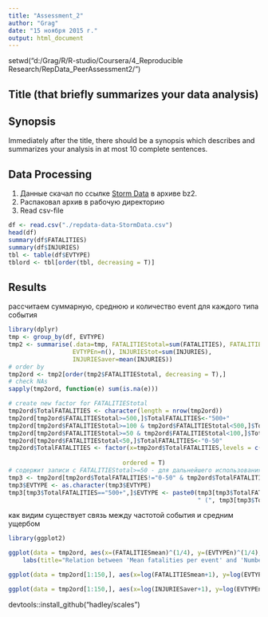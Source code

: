 ```yaml
---
title: "Assessment_2"
author: "Grag"
date: "15 ноября 2015 г."
output: html_document
---
```


setwd("d:/Grag/R/R-studio/Coursera/4_Reproducible Research/RepData_PeerAssessment2/")

## Title (that briefly summarizes your data analysis)

## Synopsis 
Immediately after the title, there should be a synopsis which describes and summarizes your analysis in at most 10 complete sentences.

## Data Processing
1. Данные скачал по ссылке [Storm Data](https://d396qusza40orc.cloudfront.net/repdata%2Fdata%2FStormData.csv.bz2) в 
архиве bz2.
2. Распаковал архив в рабочую директорию 
3. Read csv-file
```r
df <- read.csv("./repdata-data-StormData.csv")
head(df)
summary(df$FATALITIES)
summary(df$INJURIES)
tbl <- table(df$EVTYPE)
tblord <- tbl[order(tbl, decreasing = T)]
```


## Results
рассчитаем суммарную, среднюю  и количество event для каждого типа события
```r
library(dplyr)
tmp <- group_by(df, EVTYPE)
tmp2 <- summarise(.data=tmp, FATALITIEStotal=sum(FATALITIES), FATALITIESmean=mean(FATALITIES),
                  EVTYPEn=n(), INJURIEStot=sum(INJURIES), 
                  INJURIESaver=mean(INJURIES))
# order by 
tmp2ord <- tmp2[order(tmp2$FATALITIEStotal, decreasing = T),]
# check NAs
sapply(tmp2ord, function(e) sum(is.na(e)))

# create new factor for FATALITIEStotal
tmp2ord$TotalFATALITIES <- character(length = nrow(tmp2ord))
tmp2ord[tmp2ord$FATALITIEStotal>=500,]$TotalFATALITIES<-"500+" 
tmp2ord[tmp2ord$FATALITIEStotal>=100 & tmp2ord$FATALITIEStotal<500,]$TotalFATALITIES<-"100-500" 
tmp2ord[tmp2ord$FATALITIEStotal>=50 & tmp2ord$FATALITIEStotal<100,]$TotalFATALITIES<-"50-100" 
tmp2ord[tmp2ord$FATALITIEStotal<50,]$TotalFATALITIES<-"0-50" 
tmp2ord$TotalFATALITIES <- factor(x=tmp2ord$TotalFATALITIES,levels = c("0-50", "50-100",
                                                                       "100-500", "500+"),
                                ordered = T)
# содержит записи с FATALITIEStotal>=50 - для дальнейшего использования на графике
tmp3 <- tmp2ord[tmp2ord$TotalFATALITIES!="0-50" & tmp2ord$TotalFATALITIES!="50-100",]
tmp3$EVTYPE <- as.character(tmp3$EVTYPE)
tmp3[tmp3$TotalFATALITIES=="500+",]$EVTYPE <- paste0(tmp3[tmp3$TotalFATALITIES=="500+",]$EVTYPE,
                                                     " (", tmp3[tmp3$TotalFATALITIES=="500+",]$FATALITIEStotal, ")")
```

как видим существует связь между частотой события и средним ущербом
```r
library(ggplot2)

ggplot(data = tmp2ord, aes(x=(FATALITIESmean)^(1/4), y=(EVTYPEn)^(1/4), col=TotalFATALITIES, size=(FATALITIEStotal)^(1/4))) + geom_point()+xlim(0,1.5)+ylim(0,24)+annotate("text", label = tmp3$EVTYPE, x = (tmp3$FATALITIESmean)^(1/4), y = (tmp3$EVTYPEn)^(1/4), size = 3, colour = "#2e3a23",  hjust=-0.1)+xlab("Mean fatalities per event, pcs^(1/4)")+ylab("Number of events, pcs^(1/4)")+
    labs(title="Relation between 'Mean fatalities per event' and 'Number of events'")+scale_size_continuous(breaks=NULL)

ggplot(data = tmp2ord[1:150,], aes(x=log(FATALITIESmean+1), y=log(EVTYPEn), size=FATALITIEStotal)) + geom_point() + geom_smooth()

ggplot(data = tmp2ord[1:150,], aes(x=log(INJURIESaver+1), y=log(EVTYPEn), size=(INJURIEStot)^(1/4))) + geom_point()+ geom_smooth()

```

devtools::install_github("hadley/scales") 
